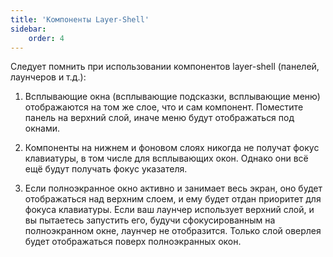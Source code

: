 ```yaml
---
title: 'Компоненты Layer-Shell'
sidebar:
    order: 4
---
```


Следует помнить при использовании компонентов layer-shell (панелей, лаунчеров и т.д.):

1.  Всплывающие окна (всплывающие подсказки, всплывающие меню) отображаются на том же слое, что и сам компонент.
    Поместите панель на верхний слой, иначе меню будут отображаться под окнами.

2.  Компоненты на нижнем и фоновом слоях никогда не получат фокус клавиатуры, в том числе для всплывающих окон.
    Однако они всё ещё будут получать фокус указателя.

3.  Если полноэкранное окно активно и занимает весь экран, оно будет отображаться над верхним слоем,
    и ему будет отдан приоритет для фокуса клавиатуры. Если ваш лаунчер использует верхний слой,
    и вы пытаетесь запустить его, будучи сфокусированным на полноэкранном окне, лаунчер не отобразится.
    Только слой оверлея будет отображаться поверх полноэкранных окон.
